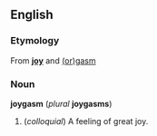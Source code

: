 ==English==
===Etymology===
From '''[[joy]]''' and [[orgasm|(or)gasm]]

===Noun===
'''joygasm''' (''plural'' '''joygasms''')

#(''colloquial'') A feeling of great joy.